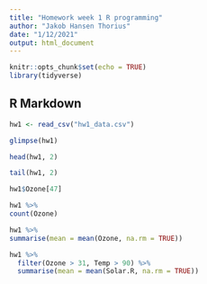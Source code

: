 ```yaml
---
title: "Homework week 1 R programming"
author: "Jakob Hansen Thorius"
date: "1/12/2021"
output: html_document
---
```


```r
knitr::opts_chunk$set(echo = TRUE)
library(tidyverse)
```

## R Markdown

```r
hw1 <- read_csv("hw1_data.csv")
```

```r
glimpse(hw1)
```

```r
head(hw1, 2)
```

```r
tail(hw1, 2)
```

```r
hw1$Ozone[47]
```

```r
hw1 %>% 
count(Ozone)
```

```r
hw1 %>% 
summarise(mean = mean(Ozone, na.rm = TRUE))
```

```r
hw1 %>% 
  filter(Ozone > 31, Temp > 90) %>% 
  summarise(mean = mean(Solar.R, na.rm = TRUE))
```

